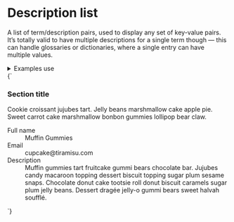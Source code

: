 
<Meta title="UI/Data/Description list" />

# Description list

A list of term/description pairs, used to display any set of key-value pairs. It’s totally valid to have multiple descriptions for a single term though — this can handle glossaries or dictionaries, where a single entry can have multiple values.

<details class="u-margin-xl-y">
  <summary class="u-h4 u-font-medium">Examples use</summary>
  <ul>
    <li>
      <a href="/docs/atoms-content--content">a-content</a>
    </li>
    <li>
      <a href="/docs/atoms-dl--dl">a-dl</a>
    </li>
    <li>
      <a href="/docs/utilities-typography--typography">u-h6</a>
    </li>
    <li>
      <a href="/docs/utilities-color--brand-1">u-fg</a>
    </li>
    <li>
      <a href="/docs/utilities-font--font-medium">u-font</a>
    </li>
    <li>
      <a href="/docs/utilities-gap--u-gap-m">u-gap</a>
    </li>
    <li>
      <a href="/docs/utilities-grid--u-grid">u-grid</a>
    </li>
    <li>
      <a href="/docs/utilities-margin--margin-m">u-margin</a>
    </li>
    <li>
      <a href="/docs/utilities-padding--padding-m">u-padding</a>
    </li>
  </ul>
</details>

<Canvas isColumn>
  <Story name="Description list">
    {`
      <div class="a-content">
        <div class="u-padding-m-y u-padding-m@m">
          <h3 class="u-margin-0">Section title</h3>
          <p class="u-fg-text-light u-h6">Cookie croissant jujubes tart. Jelly beans marshmallow cake apple pie. Sweet carrot cake marshmallow bonbon gummies lollipop bear claw.</p>
        </div>
        <dl class="a-dl">
          <div class="a-dl__item u-grid@m u-grid-cols-3 u-gap-m u-padding-m-y u-padding-m@m u-items-baseline">
            <dt class="u-font-medium u-h6 u-fg-text-light u-margin-xs-bottom@s">Full name</dt>
            <dd class="u-col-span-2">Muffin Gummies</dd>
          </div>
          <div class="a-dl__item u-grid@m u-grid-cols-3 u-gap-m u-padding-m-y u-padding-m@m u-items-baseline">
            <dt class="u-font-medium u-h6 u-fg-text-light u-margin-xs-bottom@s">Email</dt>
            <dd class="u-col-span-2">cupcake@tiramisu.com</dd>
          </div>
          <div class="a-dl__item u-grid@m u-grid-cols-3 u-gap-m u-padding-m-y u-padding-m@m u-items-baseline">
            <dt class="u-font-medium u-h6 u-fg-text-light u-margin-xs-bottom@s">Description</dt>
            <dd class="u-col-span-2">Muffin gummies tart fruitcake gummi bears chocolate bar. Jujubes candy macaroon topping dessert biscuit topping sugar plum sesame snaps. Chocolate donut cake tootsie roll donut biscuit caramels sugar plum jelly beans. Dessert dragée jelly-o gummi bears sweet halvah soufflé.</dd>
          </div>
        </dl>
      </div>
    `}
  </Story>
</Canvas>

